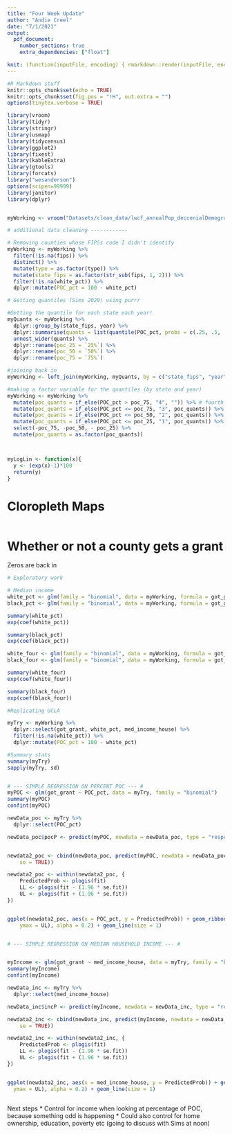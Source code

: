 ```yaml
---
title: "Four Week Update"
author: "Andie Creel"
date: "7/1/2021"
output: 
  pdf_document:
    number_sections: true
    extra_dependencies: ["float"]

knit: (function(inputFile, encoding) { rmarkdown::render(inputFile, encoding = encoding, output_file = file.path(dirname(inputFile), 'Exploratory_Output/regressions/four_week_update.pdf')) })
---
```


```r
#R Markdown stuff
knitr::opts_chunk$set(echo = TRUE)
knitr::opts_chunk$set(fig.pos = "!H", out.extra = "")
options(tinytex.verbose = TRUE)
```

```r
library(vroom)
library(tidyr)
library(stringr)
library(usmap)
library(tidycensus)
library(ggplot2)
library(fixest)
library(kableExtra)
library(gtools)
library(forcats)
library("wesanderson")
options(scipen=99999)
library(janitor)
library(dplyr)


myWorking <- vroom("Datasets/clean_data/lwcf_annualPop_deccenialDemographics.csv")

# additional data cleaning ------------

# Removing counties whose FIPSs code I didn't identify 
myWorking <- myWorking %>%
  filter(!is.na(fips)) %>%
  distinct() %>%
  mutate(type = as.factor(type)) %>%
  mutate(state_fips = as.factor(str_sub(fips, 1, 2))) %>%
  filter(!is.na(white_pct)) %>%
  dplyr::mutate(POC_pct = 100 - white_pct)

# Getting quantiles (Sims 2020) using purrr

#Getting the quantile for each state each year! 
myQuants <- myWorking %>%
  dplyr::group_by(state_fips, year) %>%
  dplyr::summarise(quants = list(quantile(POC_pct, probs = c(.25, .5, .75)))) %>%
  unnest_wider(quants) %>%
  dplyr::rename(poc_25 = `25%`) %>%
  dplyr::rename(poc_50 = `50%`) %>%
  dplyr::rename(poc_75 = `75%`)

#joining back in
myWorking <- left_join(myWorking, myQuants, by = c("state_fips", "year"))

#making a factor variable for the quantiles (by state and year)
myWorking <- myWorking %>%
  mutate(poc_quants = if_else(POC_pct > poc_75, "4", "")) %>% # fourth quantile 
  mutate(poc_quants = if_else(POC_pct <= poc_75, "3", poc_quants)) %>% # third quantile
  mutate(poc_quants = if_else(POC_pct <= poc_50, "2", poc_quants)) %>% # second quantile
  mutate(poc_quants = if_else(POC_pct <= poc_25, "1", poc_quants)) %>% # first quantile 
  select(-poc_75, -poc_50, - poc_25) %>%
  mutate(poc_quants = as.factor(poc_quants))



myLogLin <- function(x){
  y <- (exp(x)-1)*100 
  return(y)
}


```



# Cloropleth Maps

```r





```


# Whether or not a county gets a grant
Zeros are back in

```r
# Exploratory work

# Median income 
white_pct <- glm(family = "binomial", data = myWorking, formula = got_grant ~ white_pct )
black_pct <- glm(family = "binomial", data = myWorking, formula = got_grant ~ black_pct)

summary(white_pct)
exp(coef(white_pct))

summary(black_pct)
exp(coef(black_pct))

white_four <- glm(family = "binomial", data = myWorking, formula = got_grant ~ white_four )
black_four <- glm(family = "binomial", data = myWorking, formula = got_grant ~ black_four)

summary(white_four)
exp(coef(white_four))

summary(black_four)
exp(coef(black_four))


```


```r
#Replicating UCLA

myTry <- myWorking %>%
  dplyr::select(got_grant, white_pct, med_income_house) %>%
  filter(!is.na(white_pct)) %>%
  dplyr::mutate(POC_pct = 100 - white_pct)

#Summary stats
summary(myTry)
sapply(myTry, sd)


# --- SIMPLE REGRESSION ON PERCENT POC --- #
myPOC <- glm(got_grant ~ POC_pct, data = myTry, family = "binomial")
summary(myPOC)
confint(myPOC)

newData_poc <- myTry %>%
  dplyr::select(POC_pct)

newData_poc$pocP <- predict(myPOC, newdata = newData_poc, type = "response")


newdata2_poc <- cbind(newData_poc, predict(myPOC, newdata = newData_poc, type = "link",
    se = TRUE))

newdata2_poc <- within(newdata2_poc, {
    PredictedProb <- plogis(fit)
    LL <- plogis(fit - (1.96 * se.fit))
    UL <- plogis(fit + (1.96 * se.fit))
})


ggplot(newdata2_poc, aes(x = POC_pct, y = PredictedProb)) + geom_ribbon(aes(ymin = LL,
    ymax = UL), alpha = 0.2) + geom_line(size = 1)


# --- SIMPLE REGRESSION ON MEDIAN HOUSEHOLD INCOME --- # 


myIncome <- glm(got_grant ~ med_income_house, data = myTry, family = "binomial")
summary(myIncome)
confint(myIncome)

newData_inc <- myTry %>%
  dplyr::select(med_income_house)

newData_inc$incP <- predict(myIncome, newdata = newData_inc, type = "response")

newdata2_inc <- cbind(newData_inc, predict(myIncome, newdata = newData_inc, type = "link",
    se = TRUE))

newdata2_inc <- within(newdata2_inc, {
    PredictedProb <- plogis(fit)
    LL <- plogis(fit - (1.96 * se.fit))
    UL <- plogis(fit + (1.96 * se.fit))
})


ggplot(newdata2_inc, aes(x = med_income_house, y = PredictedProb)) + geom_ribbon(aes(ymin = LL,
  ymax = UL), alpha = 0.2) + geom_line(size = 1)



```

Next steps 
* Control for income when looking at percentage of POC, because something odd is happening
* Could also control for home ownership, education, poverty etc (going to discuss with Sims at noon)







